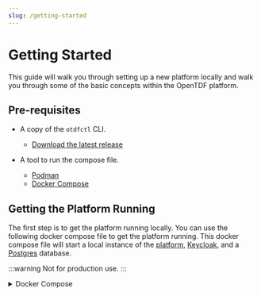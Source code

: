 ```yaml
---
slug: /getting-started
---
```

# Getting Started

This guide will walk you through setting up a new platform locally and walk you through some of the basic concepts within the OpenTDF platform.

## Pre-requisites

- A copy of the `otdfctl` CLI.
  - [Download the latest release](https://github.com/opentdf/otdfctl/releases)
  
- A tool to run the compose file.
  - [Podman](https://podman.io/)
  - [Docker Compose](https://docs.docker.com/compose/)

## Getting the Platform Running

The first step is to get the platform running locally. You can use the following docker compose file to get the platform running. This docker compose file will start a local instance of the [platform](https://github.com/opentdf/platform/tree/main), [Keycloak](https://www.keycloak.org/), and a [Postgres](https://www.postgresql.org/) database.

:::warning
Not for production use.
:::

<details>
<summary>Docker Compose</summary>
```yaml
name: opentdf
volumes:
  configs:
  keys:
  caddy_data:
configs:
  caddy_config:
    content: |
      {
        log {
            level INFO
            output stdout
        }
      }
      https://keycloak.opentdf.local:9443 {
        tls internal
        reverse_proxy keycloak:8888
      }
      https://platform.opentdf.local:8443 {
        tls internal
        reverse_proxy {
            to h2c://platform:8080
            transport http {
                versions h2c 2 1.1  # Enable gRPC proxying
            }
        }

      }
services:
  caddy:
    #image: cgr.dev/chainguard/caddy:latest-dev #@sha256:20e31e59503a775f28e7eb0d724384055236a35c52ff4e5aca6caac8390d61dc
    image: caddy:alpine
    command: ['caddy','run', '--config', '/etc/caddy/Caddyfile']
    configs:
      - source: caddy_config
        target: /etc/caddy/Caddyfile
    ports:
      - '9443:9443'
      - '8443:8443'
    volumes:
      - caddy_data:/data
    restart: unless-stopped
    healthcheck:
      test: ["CMD-SHELL", "wget -q --server-response --tries=1 http://127.0.0.1:2019/metrics 2>&1 | awk '/^  HTTP/{print $2}' | grep -q '200'"]
      interval: 5s
      timeout: 5s
      retries: 3
  check-certs:
    image: cgr.dev/chainguard/bash:latest@sha256:553a2674ec4f7d8a701873c1dcb43138f83e787ac1d17043cba0085ae3bd7038
    volumes:
      - type: volume
        source: caddy_data
        target: /etc/ssl/certs
        volume:
          subpath: caddy/certificates/local/keycloak.opentdf.local/
    command:
      - |
        echo "Checking certificates"
        ls -alh /etc/ssl/certs
        cat /etc/ssl/certs/keycloak.opentdf.local.crt
    depends_on:
      caddy:
        condition: service_healthy
      ensure-permissions:
        condition: service_completed_successfully
  ensure-permissions:
    image: alpine
    command:
    - 'sh'
    - '-c'
    - |
      chmod -R 665 /configs
      ls -alh /configs
      chmod -R 665 /keys
      ls -alh /keys
      chmod -R 665 /data
      ls -alh /data
    volumes:
      - configs:/configs
      - keys:/keys
      - caddy_data:/data

  #================================================================

# Start Keycloak

  #----------------------------------------------------------------
  keycloak:
    image: cgr.dev/chainguard/keycloak:latest@sha256:7e06ca655329cb8256ee2d226e32d48377a1d0e436de4fb10bdd428ed4848afa # 25.0.1
    restart: unless-stopped
    command: ['start-dev']
    environment:
      KC_DB: postgres
      KC_DB_URL_HOST: keycloak-db
      KC_DB_URL_PORT: 5432
      KC_DB_URL_DATABASE: keycloak
      KC_DB_USERNAME: postgres
      KC_DB_PASSWORD: changeme
      KC_HOSTNAME: '<https://keycloak.opentdf.local:9443>'
      KC_HOSTNAME_ADMIN: '<https://keycloak.opentdf.local:9443>'
      KC_HTTP_ENABLED: 'true'
      KC_HTTP_PORT: 8888
      KEYCLOAK_ADMIN: admin
      KEYCLOAK_ADMIN_PASSWORD: changeme
      KC_FEATURES: 'preview,token-exchange'
      KC_HEALTH_ENABLED: 'true'
    healthcheck:
      test: ['CMD-SHELL', '[ -f /tmp/HealthCheck.java ] || echo "public class HealthCheck { public static void main(String[] args) throws java.lang.Throwable { System.exit(java.net.HttpURLConnection.HTTP_OK == ((java.net.HttpURLConnection)new java.net.URL(args[0]).openConnection()).getResponseCode() ? 0 : 1); } }" > /tmp/HealthCheck.java && java /tmp/HealthCheck.java http://localhost:9000/health/ready']
      interval: 5s
      timeout: 10s
      retries: 3
      start_period: 5m
    depends_on:
      keycloak-db:
        condition: service_healthy
        restart: true
  keycloak-db:
    image: cgr.dev/chainguard/postgres:latest@sha256:f359eed58238db0c9dc24b791e11b197e997e799eb42455f31099fc1492617e7
    restart: unless-stopped
    environment:
      POSTGRES_PASSWORD: changeme
      POSTGRES_USER: postgres
      POSTGRES_DB: keycloak
    healthcheck:
      test: ["CMD-SHELL", "pg_isready"]
      interval: 5s
      timeout: 5s
      retries: 10
      start_period: 2m
  download-keycloak-config:
    image: cgr.dev/chainguard/curl:latest-dev@sha256:8afd56d4c8692ddfdc0ed2b54da2d1e02c0946433cb318700645f9cd70ccdb3a
    volumes:
      - configs:/configs
    command: ['-o', '/configs/keycloak-config.yaml', 'https://raw.githubusercontent.com/opentdf/platform/main/service/cmd/keycloak_data.yaml']
    depends_on:
      ensure-permissions:
        condition: service_completed_successfully
  #================================================================

# Provisioning Keycloak with expected realm, clients, and users

  #----------------------------------------------------------------
  keycloak-provisioning:
    image: registry.opentdf.io/platform:nightly
    volumes:
      - configs:/configs
    command:
      [
        'provision',
        'keycloak',
        '-e',
        'http://keycloak:8888',
        '-f',
        '/configs/keycloak-config.yaml',
      ]
    depends_on:
      keycloak:
        condition: service_healthy
        restart: true
      download-keycloak-config:
        condition: service_completed_successfully
        restart: true
  #================================================================

# Start the OpenTDF service

  #----------------------------------------------------------------
  download-platform-config:
    image: cgr.dev/chainguard/curl:latest-dev@sha256:8afd56d4c8692ddfdc0ed2b54da2d1e02c0946433cb318700645f9cd70ccdb3a
    volumes:
      - configs:/configs
    command: ['-o', '/configs/.opentdf.yaml', 'https://raw.githubusercontent.com/opentdf/platform/main/opentdf-dev.yaml']
    depends_on:
      ensure-permissions:
        condition: service_completed_successfully
  modify-platform-config:
    image: cgr.dev/chainguard/bash:latest@sha256:553a2674ec4f7d8a701873c1dcb43138f83e787ac1d17043cba0085ae3bd7038
    volumes:
      - configs:/configs
    command:
      - |
        echo "Modifying /configs/.opentdf.yaml"
        echo "$(</configs/.opentdf.yaml )"
        sed -i 's|kas-private.pem|/keys/kas-private.pem|g' /configs/.opentdf.yaml
        sed -i 's|kas-cert.pem|/keys/kas-cert.pem|g' /configs/.opentdf.yaml
        sed -i 's|kas-ec-private.pem|/keys/kas-ec-private.pem|g' /configs/.opentdf.yaml
        sed -i 's|kas-ec-cert.pem|/keys/kas-ec-cert.pem|g' /configs/.opentdf.yaml
        sed -i 's|# db:|db: |g' /configs/.opentdf.yaml
        sed -i 's|#   host: localhost|  host: |g' /configs/.opentdf.yaml
        sed -i 's|issuer: http://localhost:8888/auth/realms/opentdf|issuer: http://keycloak:8888/realms/opentdf|g' /configs/.opentdf.yaml
        sed -i 's|tokenendpoint: http://localhost:8888/auth/realms/opentdf/protocol/openid-connect/token|tokenendpoint: http://keycloak:8888/realms/opentdf/protocol/openid-connect/token|g' /configs/.opentdf.yaml
        sed -i 's|url: http://localhost:8888/auth|url: http://keycloak:8888|g' /configs/.opentdf.yaml
        echo "$(</configs/.opentdf.yaml )"
    depends_on:
      download-platform-config:
        condition: service_completed_successfully
  generate-kas-rsa-keys:
    image: alpine/openssl
    volumes:
      - keys:/keys
    entrypoint: ["/bin/sh", "-c"]
    command:
      - |
        echo "Generating RSA keys"
        openssl req -x509 -nodes -newkey RSA:2048 -subj "/CN=kas" -keyout /keys/kas-private.pem -out /keys/kas-cert.pem -days 365
        chmod 444 /keys/kas-private.pem
        chmod 444 /keys/kas-cert.pem
    depends_on:
      ensure-permissions:
        condition: service_completed_successfully
  generate-kas-ec-keys:
    image: alpine/openssl
    volumes:
      - keys:/keys
    entrypoint: ["/bin/sh", "-c"]
    command:
      - |
        echo "Generating EC keys"
        openssl ecparam -name secp256r1 -out /keys/secp256r1.pem && \
        openssl req -x509 -nodes -newkey ec:/keys/secp256r1.pem -subj "/CN=kas" -keyout /keys/kas-ec-private.pem -out /keys/kas-ec-cert.pem -days 365
        chmod 444 /keys/kas-ec-private.pem
        chmod 444 /keys/kas-ec-cert.pem
    depends_on:
      ensure-permissions:
        condition: service_completed_successfully
  platform:
    image: registry.opentdf.io/platform:nightly
    volumes:
      - configs:/configs
      - keys:/keys
      - type: volume
        source: caddy_data
        target: /etc/ssl/certs
        volume:
          subpath: caddy/certificates/local/keycloak.opentdf.local
    extra_hosts:
      - "keycloak.opentdf.local:host-gateway"
    command: ['start','--config-file','/configs/.opentdf.yaml','--config-key','opentdf']
    restart: always
    environment:
      OPENTDF_DB_HOST: platform-db
      OPENTDF_DB_USER: postgres
      OPENTDF_DB_PASSWORD: changeme2
    depends_on:
      keycloak:
        condition: service_healthy
        restart: true
      keycloak-provisioning:
        condition: service_completed_successfully
      platform-db:
        condition: service_healthy
        restart: true
      download-platform-config:
        condition: service_completed_successfully
      generate-kas-rsa-keys:
        condition: service_completed_successfully
      generate-kas-ec-keys:
        condition: service_completed_successfully
      modify-platform-config:
        condition: service_completed_successfully
      caddy:
        condition: service_healthy
      check-certs:
        condition: service_completed_successfully
  platform-db:
    image: cgr.dev/chainguard/postgres:latest@sha256:f359eed58238db0c9dc24b791e11b197e997e799eb42455f31099fc1492617e7
    restart: unless-stopped
    environment:
      POSTGRES_USER: postgres
      POSTGRES_PASSWORD: changeme
      POSTGRES_DB: opentdf
    healthcheck:
      test: ["CMD-SHELL", "pg_isready"]
      interval: 5s
      timeout: 5s
      retries: 10

```

</details>

## Update /etc/hosts

In order for the services to communicate correctly you will need to update your `/etc/hosts` file.

```shell
echo -e "127.0.0.1 platform.opentdf.local\n127.0.0.1 keycloak.opentdf.local" | sudo tee -a /etc/hosts
```

## Export Environment Variables

For the remainder of this guide you will want to export the following environment variables.

```shell
export PLATFORM_HOST=https://platform.opentdf.local:8443
```

## Trust Self Signed Certificates

During the bootstrapping process `caddy` will generate self signed certificates. You will either need to trust these certificates on your system or use the `--tls-no-verify` flag on every command.

Example of extracting the certificate from the container.

```shell
mkdir -p ./opentdf-certs
```

```shell
docker cp opentdf-caddy-1:/data/caddy/certificates/local/keycloak.opentdf.local/keycloak.opentdf.local.crt ./opentdf-certs
```

```shell
docker cp opentdf-caddy-1:/data/caddy/certificates/local/platform.opentdf.local/platform.opentdf.local.crt ./opentdf-certs
```

## Login to the Platform

During the provisioning of the platform, a few test clients were created in **Keycloak**. You can use the following credentials to login to the platform. This will cache those credentials locally for the `otdfctl` CLI. You can also pass in the flags `--with-client-creds` and `--with-client-creds-file` on every command to authenticate with the platform.

```shell
otdfctl --host $PLATFORM_HOST auth client-credentials --client-id opentdf --client-secret secret
```

## Create A Namespace

In this first step you are going to create a new `namespace`. A namespace is a way to organize your `attributes` within the platform.

You will see an empty list of namespaces when you first start the platform.

```shell
otdfctl --host $PLATFORM_HOST --tls-no-verify  policy attributes namespaces list
```

```shell
SUCCESS   Found namespaces list
┌─────────────────────────┬───────────────────────────┬─────────────────────────────┬────────────────────────────┬────────────────────────────────┬────────────────────────────────┐
│Id                       │Name                       │Active                       │Labels                      │Created At                      │Updated At                      │
├─────────────────────────┼───────────────────────────┼─────────────────────────────┼────────────────────────────┼────────────────────────────────┼────────────────────────────────┤
└─────────────────────────┴───────────────────────────┴─────────────────────────────┴────────────────────────────┴────────────────────────────────┴────────────────────────────────┘
NOTE   Use 'namespaces get --id=<id> --json' to see all properties
```

### Create a new namespace

```shell
otdfctl --host $PLATFORM_HOST  policy attributes namespaces create --name opentdf.io
```

```shell
SUCCESS   Created namespaces: 7650f02a-be00-4faa-a1d1-37cded5e23dc
┌────────────────────────────────────────────────────────────────────────────┬─────────────────────────────────────────────────────────────────────────────────────────────────────┐
│Property                                                                    │Value                                                                                                │
├────────────────────────────────────────────────────────────────────────────┼─────────────────────────────────────────────────────────────────────────────────────────────────────┤
│Name                                                                        │opentdf.io                                                                                           │
│Id                                                                          │7650f02a-be00-4faa-a1d1-37cded5e23dc                                                                 │
│Created At                                                                  │Mon Jun 24 11:02:00 UTC 2024                                                                         │
│Updated At                                                                  │Mon Jun 24 11:02:00 UTC 2024                                                                         │
└────────────────────────────────────────────────────────────────────────────┴─────────────────────────────────────────────────────────────────────────────────────────────────────┘
NOTE   Use 'namespaces get --id=7650f02a-be00-4faa-a1d1-37cded5e23dc --json' to see all properties
```

### List the namespaces

With that namespace created we should be able to see it in the list of namespaces as well as get the details of the namespace.

```shell
otdfctl --host $PLATFORM_HOST  policy attributes namespaces list
```
  
```shell
SUCCESS   Found namespaces list
┌──────────────────────────────────────────────┬────────────────────┬────────────────┬────────────────┬──────────────────────────────────────┬─────────────────────────────────────┐
│Id                                            │Name                │Active          │Labels          │Created At                            │Updated At                           │
├──────────────────────────────────────────────┼────────────────────┼────────────────┼────────────────┼──────────────────────────────────────┼─────────────────────────────────────┤
│7650f02a-be00-4faa-a1d1-37cded5e23dc          │opentdf.io          │true            │[]              │Mon Jun 24 11:02:00 UTC 2024          │Mon Jun 24 11:02:00 UTC 2024         │
└──────────────────────────────────────────────┴────────────────────┴────────────────┴────────────────┴──────────────────────────────────────┴─────────────────────────────────────┘
NOTE   Use 'namespaces get --id=<id> --json' to see all properties
```

Let's export the namespace id for later use.

```shell
export NAMESPACE_ID=<id>
```

### Get the details of the namespace

```shell
otdfctl --host $PLATFORM_HOST  policy attributes namespaces get --id=$NAMESPACE_ID
```

```shell
SUCCESS   Found namespaces: 7650f02a-be00-4faa-a1d1-37cded5e23dc
┌────────────────────────────────────────────────────────────────────────────┬─────────────────────────────────────────────────────────────────────────────────────────────────────┐
│Property                                                                    │Value                                                                                                │
├────────────────────────────────────────────────────────────────────────────┼─────────────────────────────────────────────────────────────────────────────────────────────────────┤
│Id                                                                          │7650f02a-be00-4faa-a1d1-37cded5e23dc                                                                 │
│Name                                                                        │opentdf.io                                                                                           │
│Created At                                                                  │Mon Jun 24 11:02:00 UTC 2024                                                                         │
│Updated At                                                                  │Mon Jun 24 11:02:00 UTC 2024                                                                         │
└────────────────────────────────────────────────────────────────────────────┴─────────────────────────────────────────────────────────────────────────────────────────────────────┘
NOTE   Use 'namespaces get --id=7650f02a-be00-4faa-a1d1-37cded5e23dc --json' to see all properties
```

## Create an Attribute

Now that we have a namespace we can create a new attribute. An attribute is a way to define a classification for your data.

It consists of two main parts:

1. A `definition` which describes how an entities entitlements and resource attributes are compared.
    1. **ANY_OF**: The entity must have at least one of the values in the list. This is your typical `OR` operation.
    2. **ALL_OF**: The entity must have all of the values in the list. This is your typical `AND` operation.
    3. **HIERARCHY**: This is an ordered list of values. The entity must have an equal or greater value in the list.

2. A list of `values`

:::warning

Attribute name and values are case insensitive. This means `ROLE` is equal to `role`.

:::

:::tip

You can also create values at the same time when creating the definition. This is useful when you know the values you want to use. (e.g. --value admin --value developer --value guest)

:::

### Create attribute definition

```shell
otdfctl --host $PLATFORM_HOST  policy attributes create --name role  -s $NAMESPACE_ID  -r ANY_OF
```

```shell
SUCCESS   Created attributes: bd02d7ab-564d-4b6c-95c4-3d4a8a259000
┌────────────────────────────────────────────────────────────────────────────────┬─────────────────────────────────────────────────────────────────────────────────────────────────┐
│Property                                                                        │Value                                                                                            │
├────────────────────────────────────────────────────────────────────────────────┼─────────────────────────────────────────────────────────────────────────────────────────────────┤
│Name                                                                            │role                                                                                             │
│Rule                                                                            │ANY_OF                                                                                           │
│Values                                                                          │[]                                                                                               │
│Namespace                                                                       │opentdf.io                                                                                       │
│Created At                                                                      │Mon Jun 24 11:09:39 UTC 2024                                                                     │
│Updated At                                                                      │Mon Jun 24 11:09:39 UTC 2024                                                                     │
└────────────────────────────────────────────────────────────────────────────────┴─────────────────────────────────────────────────────────────────────────────────────────────────┘
NOTE   Use 'attributes get --id=bd02d7ab-564d-4b6c-95c4-3d4a8a259000 --json' to see all properties
```

Let's export the attribute id for later use.

```shell
export ATTRIBUTE_ID=<id>
```

### Create attribute values

```shell
# Create admin value
otdfctl --host $PLATFORM_HOST  policy attributes values create -a $ATTRIBUTE_ID --value admin
```

```shell
SUCCESS   Created values: 0fe7e8d0-a3ff-485f-ac24-a54d85904712
┌──────────────────────────────────────────────────────────────────────────┬───────────────────────────────────────────────────────────────────────────────────────────────────────┐
│Property                                                                  │Value                                                                                                  │
├──────────────────────────────────────────────────────────────────────────┼───────────────────────────────────────────────────────────────────────────────────────────────────────┤
│Id                                                                        │0fe7e8d0-a3ff-485f-ac24-a54d85904712                                                                   │
│FQN                                                                       │https://opentdf.io/attr/role/value/admin                                                               │
│Value                                                                     │admin                                                                                                  │
│Created At                                                                │Mon Jun 24 11:11:15 UTC 2024                                                                           │
│Updated At                                                                │Mon Jun 24 11:11:15 UTC 2024                                                                           │
└──────────────────────────────────────────────────────────────────────────┴───────────────────────────────────────────────────────────────────────────────────────────────────────┘
NOTE   Use 'values get --id=0fe7e8d0-a3ff-485f-ac24-a54d85904712 --json' to see all properties
```

Export the admin value id for later use.

```shell
export ADMIN_VALUE_ID=<id>
```

```shell
# Create developer value
otdfctl --host $PLATFORM_HOST  policy attributes values create -a $ATTRIBUTE_ID --value developer
```

```shell
SUCCESS   Created values: dbfcbe15-7392-4e35-9e1d-3d06918472be
┌────────────────────────────────────────────────────────────────────────┬─────────────────────────────────────────────────────────────────────────────────────────────────────────┐
│Property                                                                │Value                                                                                                    │
├────────────────────────────────────────────────────────────────────────┼─────────────────────────────────────────────────────────────────────────────────────────────────────────┤
│Id                                                                      │dbfcbe15-7392-4e35-9e1d-3d06918472be                                                                     │
│FQN                                                                     │https://opentdf.io/attr/role/value/developer                                                             │
│Value                                                                   │developer                                                                                                │
│Created At                                                              │Mon Jun 24 11:12:45 UTC 2024                                                                             │
│Updated At                                                              │Mon Jun 24 11:12:45 UTC 2024                                                                             │
└────────────────────────────────────────────────────────────────────────┴─────────────────────────────────────────────────────────────────────────────────────────────────────────┘
NOTE   Use 'values get --id=dbfcbe15-7392-4e35-9e1d-3d06918472be --json' to see all properties
```

Export the developer value id for later use.

```shell
export DEVELOPER_VALUE_ID=<id>
```

```shell
# Create guest value
otdfctl --host $PLATFORM_HOST  policy attributes values create -a $ATTRIBUTE_ID --value guest
```

```shell
SUCCESS   Created values: 654f0877-2c0b-4a62-a9c3-87ed42bf77ac
┌──────────────────────────────────────────────────────────────────────────┬───────────────────────────────────────────────────────────────────────────────────────────────────────┐
│Property                                                                  │Value                                                                                                  │
├──────────────────────────────────────────────────────────────────────────┼───────────────────────────────────────────────────────────────────────────────────────────────────────┤
│Id                                                                        │654f0877-2c0b-4a62-a9c3-87ed42bf77ac                                                                   │
│FQN                                                                       │https://opentdf.io/attr/role/value/guest                                                               │
│Value                                                                     │guest                                                                                                  │
│Created At                                                                │Mon Jun 24 11:14:22 UTC 2024                                                                           │
│Updated At                                                                │Mon Jun 24 11:14:22 UTC 2024                                                                           │
└──────────────────────────────────────────────────────────────────────────┴───────────────────────────────────────────────────────────────────────────────────────────────────────┘
NOTE   Use 'values get --id=654f0877-2c0b-4a62-a9c3-87ed42bf77ac --json' to see all properties
```

Export the guest value id for later use.

```shell
export GUEST_VALUE_ID=<id>
```

### Get the attribute details

Now that we have listed values for the attribute, we can get the details of the attribute. You should see the added values in the list now.

```shell
otdfctl --host $PLATFORM_HOST  policy attributes get --id=$ATTRIBUTE_ID
```

```shell
SUCCESS   Found attributes: bd02d7ab-564d-4b6c-95c4-3d4a8a259000
┌────────────────────────────────────────────────────────────────────────────┬─────────────────────────────────────────────────────────────────────────────────────────────────────┐
│Property                                                                    │Value                                                                                                │
├────────────────────────────────────────────────────────────────────────────┼─────────────────────────────────────────────────────────────────────────────────────────────────────┤
│Id                                                                          │bd02d7ab-564d-4b6c-95c4-3d4a8a259000                                                                 │
│Name                                                                        │role                                                                                                 │
│Rule                                                                        │ANY_OF                                                                                               │
│Values                                                                      │[admin, developer, guest]                                                                            │
│Namespace                                                                   │opentdf.io                                                                                           │
│Created At                                                                  │Mon Jun 24 11:09:39 UTC 2024                                                                         │
│Updated At                                                                  │Mon Jun 24 11:14:22 UTC 2024                                                                         │
└────────────────────────────────────────────────────────────────────────────┴─────────────────────────────────────────────────────────────────────────────────────────────────────┘
NOTE   Use 'attributes get --id=bd02d7ab-564d-4b6c-95c4-3d4a8a259000 --json' to see all properties
```

## Create a Subject Mapping

A `subject mapping` is a way to define how a user or entity is mapped to an attribute in the **OpenTDF Platform**.

An attribute that is mapped to an entity is considered an `entitlement`. An `entitlement` is a way to define what tdf resources an entity can access.

With `subject mappings` there is a sub-resource  called `subject condition sets`. These are a set of conditions that must be met for the `subject mapping` to be applied.

### Create a Subject Condition Set

Download the <a target="_blank" href="/quickstart/subject_condition_set.json" download="subject_condition_set.json">example</a> subject condition set. You can use this file to create a new condition set.

```shell
 otdfctl --host $PLATFORM_HOST  policy subject-condition-sets create -j <path to file>/subject_condition_set.json
```

```shell
SUCCESS   Created subject-condition-sets: 74bf521f-5a79-48fe-acb8-b4b63ee7950b
┌──────────────┬───────────────────────────────────────────────────────────────────────────────────────────────────────────────────────────────────────────────────────────────────┐
│Property      │Value                                                                                                                                                              │
├──────────────┼───────────────────────────────────────────────────────────────────────────────────────────────────────────────────────────────────────────────────────────────────┤
│Id            │74bf521f-5a79-48fe-acb8-b4b63ee7950b                                                                                                                               │
│SubjectSets   │[{"condition_groups":[{"conditions":[{"subject_external_selector_value":".clientId","operator":1,"subject_external_values":["opentdf"]}],"boolean_operator":1}]}]  │
│Created At    │Mon Jun 24 11:33:28 UTC 2024                                                                                                                                       │
│Updated At    │Mon Jun 24 11:33:28 UTC 2024                                                                                                                                       │
└──────────────┴───────────────────────────────────────────────────────────────────────────────────────────────────────────────────────────────────────────────────────────────────┘
NOTE   Use 'subject-condition-sets get --id=74bf521f-5a79-48fe-acb8-b4b63ee7950b --json' to see all properties
```

Let's export the subject condition set id for later use.

```shell
export SUBJECT_CONDITION_SET_ID=<id>
```

### Create a Subject Mapping

With the condition set created we can now create a new subject mapping that is tied to the subject condition set.

```shell
otdfctl --host $PLATFORM_HOST  policy subject-mappings create --action-standard DECRYPT --attribute-value-id $DEVELOPER_VALUE_ID --subject-condition-set-id $SUBJECT_CONDITION_SET_ID
```

```shell
SUCCESS   Created subject-mappings: 751054f8-14da-44c0-9341-5dab36b8256d
┌─────────────────────────┬────────────────────────────────────────────────────────────────────────────────────────────────────────────────────────────────────────────────────────┐
│Property                 │Value                                                                                                                                                   │
├─────────────────────────┼────────────────────────────────────────────────────────────────────────────────────────────────────────────────────────────────────────────────────────┤
│Id                       │751054f8-14da-44c0-9341-5dab36b8256d                                                                                                                    │
│Subject AttrVal: Id      │dbfcbe15-7392-4e35-9e1d-3d06918472be                                                                                                                    │
│Actions                  │[{"Value":{"Standard":1}}]                                                                                                                              │
│Subject Condition Set: I…│74bf521f-5a79-48fe-acb8-b4b63ee7950b                                                                                                                    │
│Subject Condition Set    │[{"condition_groups":[{"conditions":[{"subject_external_selector_value":".clientId","operator":1,"subject_external_values":["opentdf"]}],"boolean_opera…│
│Attribute Value Id       │dbfcbe15-7392-4e35-9e1d-3d06918472be                                                                                                                    │
│Created At               │Mon Jun 24 11:35:13 UTC 2024                                                                                                                            │
│Updated At               │Mon Jun 24 11:35:13 UTC 2024                                                                                                                            │
└─────────────────────────┴────────────────────────────────────────────────────────────────────────────────────────────────────────────────────────────────────────────────────────┘
NOTE   Use 'subject-mappings get --id=751054f8-14da-44c0-9341-5dab36b8256d --json' to see all properties
```

Let's export the subject mapping id for later use.

```shell
export SUBJECT_MAPPING_ID=<id>
```

## Encrypt Some Data With TDF

Now that we have a few basic resources in place we can show you how to control access to data using the **OpenTDF Platform**.

### Encrypt Data Without Attributes

Within the `otdfctl` CLI there is basic functionality to interact with `zTDF` and `nanoTDF`.

#### Example zTDF encryption

```shell
echo 'my first encrypted tdf' | otdfctl encrypt --host $PLATFORM_HOST -o example.tdf --tdf-type tdf3
```

#### Example nanoTDF encryption

```shell
echo 'my first encrypted tdf' | otdfctl encrypt --host $PLATFORM_HOST -o example.nano.tdf --tdf-type nano
```

### Decrypt Data Without Attributes

Because we didn't add any attributes to the data we encrypted, we should be able to decrypt the data without any issues.

```shell
otdfctl decrypt --host $PLATFORM_HOST --tdf-type tdf3 example.tdf
```

```shell
# Output
my first encrypted tdf
```

```shell
otdfctl decrypt --host $PLATFORM_HOST --tdf-type nano example.nano.tdf
```

```shell
# Output
my first encrypted tdf
```

### Encrypt Data With Attributes

In this example we will encrypt the data with the attribute `https://opentdf.io/attr/role/value/guest`. First cleanup any existing tdf files from before.

```shell
rm example.tdf example.nano.tdf
```

#### Example zTDF encryption with attributes

```shell
echo 'my first encrypted tdf' | otdfctl encrypt --host $PLATFORM_HOST -o example.tdf --tdf-type tdf3 --attr https://opentdf.io/attr/role/value/guest
```

#### Example nanoTDF encryption with attributes

```shell
echo 'my first encrypted tdf' | otdfctl encrypt --host $PLATFORM_HOST -o example.nano.tdf --tdf-type nano --attr https://opentdf.io/attr/role/value/guest
```

### Decrypt Data With Attributes

In this first example we will try to decrypt the data but it will fail because we shouldn't be assigned the entitlement of `https://opentdf.io/attr/role/value/guest` at this point.

#### Example zTDF failed decryption

```shell
otdfctl decrypt --host $PLATFORM_HOST --tdf-type tdf3 example.tdf
```

```shell
# Output
ERROR    Failed to decrypt file: reader.WriteTo failed: doPayloadKeyUnwrap splitKey.rewrap failed: error making request to kas: error making rewrap request: rpc error: code = PermissionDenied desc = request error
            rpc error: code = PermissionDenied desc = forbidden
```

#### Example nanoTDF failed decryption

```shell
otdfctl decrypt --host $PLATFORM_HOST --tdf-type nano example.nano.tdf
```

```shell
ERROR    Failed to decrypt file: readSeeker.Seek failed: error making request to kas: error making rewrap request: rpc error: code = PermissionDenied desc = request error
            rpc error: code = PermissionDenied desc = forbidden
```

What we have to do now is assign the entitlement of `https://opentdf.io/attr/role/value/guest` to the entity by creating a new subject mapping for the condition set we created earlier.

#### Create a new subject mapping

```shell
otdfctl --host $PLATFORM_HOST  policy subject-mappings create --action-standard DECRYPT --attribute-value-id $GUEST_VALUE_ID --subject-condition-set-id $SUBJECT_CONDITION_SET_ID
```

```shell
SUCCESS   Created subject-mappings: f6bf9fc7-e23b-4276-9dfc-7a61f359edfd
┌─────────────────────────┬────────────────────────────────────────────────────────────────────────────────────────────────────────────────────────────────────────────────────────┐
│Property                 │Value                                                                                                                                                   │
├─────────────────────────┼────────────────────────────────────────────────────────────────────────────────────────────────────────────────────────────────────────────────────────┤
│Id                       │f6bf9fc7-e23b-4276-9dfc-7a61f359edfd                                                                                                                    │
│Subject AttrVal: Id      │654f0877-2c0b-4a62-a9c3-87ed42bf77ac                                                                                                                    │
│Actions                  │[{"Value":{"Standard":1}}]                                                                                                                              │
│Subject Condition Set: I…│74bf521f-5a79-48fe-acb8-b4b63ee7950b                                                                                                                    │
│Subject Condition Set    │[{"condition_groups":[{"conditions":[{"subject_external_selector_value":".clientId","operator":1,"subject_external_values":["opentdf"]}],"boolean_opera…│
│Attribute Value Id       │654f0877-2c0b-4a62-a9c3-87ed42bf77ac                                                                                                                    │
│Created At               │Mon Jun 24 13:28:22 UTC 2024                                                                                                                            │
│Updated At               │Mon Jun 24 13:28:22 UTC 2024                                                                                                                            │
└─────────────────────────┴────────────────────────────────────────────────────────────────────────────────────────────────────────────────────────────────────────────────────────┘
NOTE   Use 'subject-mappings get --id=f6bf9fc7-e23b-4276-9dfc-7a61f359edfd --json' to see all properties
```

Now that we have the subject mapping in place we should be able to decrypt the data.

#### Example zTDF successful decryption

```shell
otdfctl decrypt --host $PLATFORM_HOST --tdf-type tdf3 example.tdf
```

```shell
# Output
my first encrypted tdf
```

#### Example nanoTDF successful decryption

```shell
otdfctl decrypt --host $PLATFORM_HOST --tdf-type nano example.nano.tdf
```

```shell
# Output
my first encrypted tdf
```

## Takeaways and Next Steps

In this document you have learned how to create a namespace, attribute, subject mapping, and encrypt/decrypt data with the **OpenTDF Platform**.
